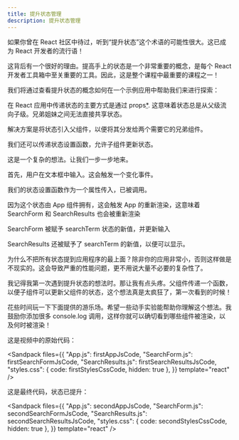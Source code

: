 ```yaml
---
title: 提升状态管理
description: 提升状态管理
---
```




如果你曾在 React 社区中待过，听到“提升状态”这个术语的可能性很大。这已成为 React 开发者的流行语！

这背后有一个很好的理由。提高手上的状态是一个非常重要的概念，是每个 React 开发者工具箱中至关重要的工具。因此，这是整个课程中最重要的课程之一！

我们将通过查看提升状态的概念如何在一个示例应用中帮助我们来进行探索：

<Accordions>

<Accordion title="视频摘要">

在 React 应用中传递状态的主要方式是通过 props<abbr title="另一种方法是通过上下文（context），它的工作方式非常相似。我们将在课程后面学习这个内容。">\*</abbr>. 这意味着状态总是从父级流向子级。兄弟姐妹之间无法直接共享状态。

解决方案是将状态引入父组件，以便将其分发给两个需要它的兄弟组件。

我们还可以传递状态设置函数，允许子组件更新状态。

这是一个复杂的想法。让我们一步一步地来。

首先，用户在文本框中输入。这会触发一个变化事件。

我们的状态设置函数作为一个属性传入，已被调用。

因为这个状态由 App 组件拥有，这会触发 App 的重新渲染，这意味着 SearchForm 和 SearchResults 也会被重新渲染

SearchForm 被赋予 searchTerm 状态的新值，并更新输入

SearchResults 还被赋予了 searchTerm 的新值，以便可以显示。

为什么不把所有状态提到应用程序的最上面？除非你的应用非常小，否则这样做是不现实的。这会导致严重的性能问题，更不用说大量不必要的复杂性了。

</Accordion>

</Accordions>

<Callout title="你头晕吗？">

我记得我第一次遇到提升状态的想法时。那让我有点头疼。父组件传递一个函数，以便子组件可以更新父组件的状态，这个想法真是太疯狂了，第一次看到的时候！

花些时间玩一下下面提供的游乐场。希望一些动手实验能帮助你理解这个想法。我鼓励你添加很多 console.log 调用，这样你就可以确切看到哪些组件被渲染，以及何时被渲染！

</Callout>

这是视频中的原始代码：

<Sandpack
  files={{
    "App.js": firstAppJsCode,
    "SearchForm.js": firstSearchFormJsCode,
    "SearchResults.js": firstSearchResultsJsCode,
    "styles.css": { code: firstStylesCssCode, hidden: true },
  }}
  template="react"
/>

这是最终代码，状态已提升：

<Sandpack
  files={{
    "App.js": secondAppJsCode,
    "SearchForm.js": secondSearchFormJsCode,
    "SearchResults.js": secondSearchResultsJsCode,
    "styles.css": { code: secondStylesCssCode, hidden: true },
  }}
  template="react"
/>
